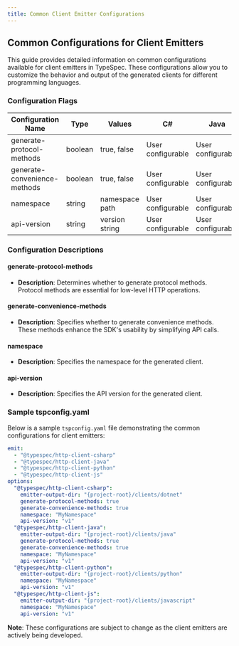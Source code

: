 ```yaml
---
title: Common Client Emitter Configurations
---
```



## Common Configurations for Client Emitters

This guide provides detailed information on common configurations available for client emitters in TypeSpec. These configurations allow you to customize the behavior and output of the generated clients for different programming languages.

### Configuration Flags

| **Configuration Name**       | **Type** | **Values**     | **C#**            | **Java**          | **Python**        | **JS**            |
| ---------------------------- | -------- | -------------- | ----------------- | ----------------- | ----------------- | ----------------- |
| generate-protocol-methods    | boolean  | true, false    | User configurable | User configurable | Not used          | Not used          |
| generate-convenience-methods | boolean  | true, false    | User configurable | User configurable | Not used          | Not used          |
| namespace                    | string   | namespace path | User configurable | User configurable | User configurable | User configurable |
| api-version                  | string   | version string | User configurable | User configurable | User configurable | User configurable |

### Configuration Descriptions

#### generate-protocol-methods

- **Description**: Determines whether to generate protocol methods. Protocol methods are essential for low-level HTTP operations.

#### generate-convenience-methods

- **Description**: Specifies whether to generate convenience methods. These methods enhance the SDK's usability by simplifying API calls.

#### namespace

- **Description**: Specifies the namespace for the generated client.

#### api-version

- **Description**: Specifies the API version for the generated client.

### Sample tspconfig.yaml

Below is a sample `tspconfig.yaml` file demonstrating the common configurations for client emitters:

```yaml
emit:
  - "@typespec/http-client-csharp"
  - "@typespec/http-client-java"
  - "@typespec/http-client-python"
  - "@typespec/http-client-js"
options:
  "@typespec/http-client-csharp":
    emitter-output-dir: "{project-root}/clients/dotnet"
    generate-protocol-methods: true
    generate-convenience-methods: true
    namespace: "MyNamespace"
    api-version: "v1"
  "@typespec/http-client-java":
    emitter-output-dir: "{project-root}/clients/java"
    generate-protocol-methods: true
    generate-convenience-methods: true
    namespace: "MyNamespace"
    api-version: "v1"
  "@typespec/http-client-python":
    emitter-output-dir: "{project-root}/clients/python"
    namespace: "MyNamespace"
    api-version: "v1"
  "@typespec/http-client-js":
    emitter-output-dir: "{project-root}/clients/javascript"
    namespace: "MyNamespace"
    api-version: "v1"
```

<Aside>

**Note**: These configurations are subject to change as the client emitters are actively being developed.

</Aside>
